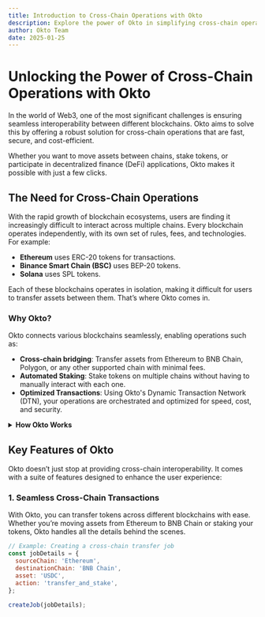 ```yaml
---
title: Introduction to Cross-Chain Operations with Okto
description: Explore the power of Okto in simplifying cross-chain operations and staking with its advanced blockchain architecture.
author: Okto Team
date: 2025-01-25
---
```


# Unlocking the Power of Cross-Chain Operations with Okto

In the world of Web3, one of the most significant challenges is ensuring seamless interoperability between different blockchains. Okto aims to solve this by offering a robust solution for cross-chain operations that are fast, secure, and cost-efficient.

Whether you want to move assets between chains, stake tokens, or participate in decentralized finance (DeFi) applications, Okto makes it possible with just a few clicks.

## The Need for Cross-Chain Operations

With the rapid growth of blockchain ecosystems, users are finding it increasingly difficult to interact across multiple chains. Every blockchain operates independently, with its own set of rules, fees, and technologies. For example:

- **Ethereum** uses ERC-20 tokens for transactions.
- **Binance Smart Chain (BSC)** uses BEP-20 tokens.
- **Solana** uses SPL tokens.

Each of these blockchains operates in isolation, making it difficult for users to transfer assets between them. That’s where Okto comes in.

### Why Okto?

Okto connects various blockchains seamlessly, enabling operations such as:

- **Cross-chain bridging**: Transfer assets from Ethereum to BNB Chain, Polygon, or any other supported chain with minimal fees.
- **Automated Staking**: Stake tokens on multiple chains without having to manually interact with each one.
- **Optimized Transactions**: Using Okto's Dynamic Transaction Network (DTN), your operations are orchestrated and optimized for speed, cost, and security.

<details>
  <summary><strong>How Okto Works</strong></summary>

  Okto utilizes a combination of technologies to ensure smooth, efficient, and secure cross-chain operations. The process involves the following:

  1. **Okto Gateway**: The user submits a request, such as “transfer USDC from Ethereum to BNB Chain and stake it.”
  2. **Dynamic Transaction Network (DTN)**: The DTN orchestrates and breaks down the job into subtasks, ensuring that each part of the transaction is executed in the correct order.
  3. **Universal Liquidity Layer (ULL)**: The ULL optimizes the transaction by finding the best route for bridging assets across chains, minimizing fees and latency.
  4. **Transaction Preparation**: The DTN prepares the transaction, including calculating gas fees, nonce values, and any other technical details.
  5. **Transaction Execution**: The signed transaction is executed by Okto, ensuring that it is successfully completed across multiple blockchains.

  Through this intricate system, Okto ensures users never have to worry about the complexities of cross-chain transactions.

</details>

## Key Features of Okto

Okto doesn’t just stop at providing cross-chain interoperability. It comes with a suite of features designed to enhance the user experience:

### 1. **Seamless Cross-Chain Transactions**

With Okto, you can transfer tokens across different blockchains with ease. Whether you’re moving assets from Ethereum to BNB Chain or staking your tokens, Okto handles all the details behind the scenes.

```js
// Example: Creating a cross-chain transfer job
const jobDetails = {
  sourceChain: 'Ethereum',
  destinationChain: 'BNB Chain',
  asset: 'USDC',
  action: 'transfer_and_stake',
};

createJob(jobDetails);
